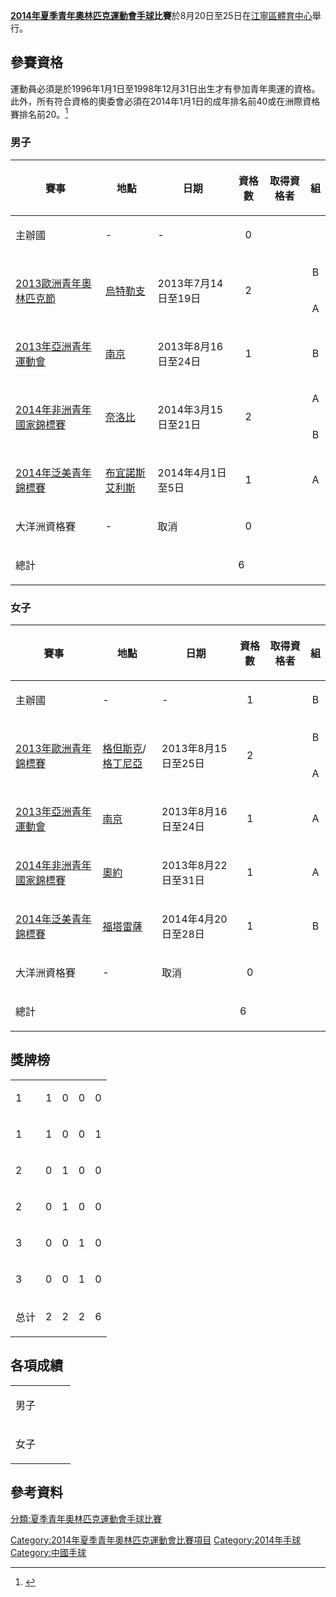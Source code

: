 {{Infobox International Handball Competition
| tourney_name =
| other_titles = 
| image = 
| size = 
| caption = 
| country = China
| dates = 2014年8月20日至25日
| num_teams = 12
| confederations = 4
| venues = 1
| cities = 1
| champion_other = 
| second_other   = 
| third_other    = 
| fourth_other   = 
| previous = [[2010年夏季青年奧林匹克運動會手球比賽|2010]]
| next = [[2018年夏季青年奧林匹克運動會沙灘手球比賽|2018]]
}}

{{2014年夏季青年奧林匹克運動會手球比賽}}

'''[[2014年夏季青年奧林匹克運動會|2014年夏季青年奧林匹克運動會]][[手球|手球]]比賽'''於8月20日至25日在[[江寧區體育中心|江寧區體育中心]]舉行。

==參賽資格==
運動員必須是於1996年1月1日至1998年12月31日出生才有參加青年奧運的資格。此外，所有符合資格的奧委會必須在2014年1月1日的成年排名前40或在洲際資格賽排名前20。<ref name=Handball>{{cite news | url=http://www.olympics.ie/wp-content/uploads/2012/11/IHF-Handball.pdf | title=Qualification System: Handball | work=[[國際手球總會|國際手球總會]] | date=July 2012 | accessdate=1 May 2014 | archive-date=2014-03-22 | archive-url=https://web.archive.org/web/20140322015317/http://www.olympics.ie/wp-content/uploads/2012/11/IHF-Handball.pdf | dead-url=no }}</ref>

===男子===

{|class="wikitable" width=800 
|-
! 賽事 !! 地點!! 日期 !! 資格數 !! 取得資格者 !! 組
|-
|主辦國 || - || - || align="center"| 0 ||<s>{{flagIOC|CHN|2014年夏季青年}}</s> ||
|-
| rowspan=2|[[2013年歐洲青年夏季奧林匹克節|2013歐洲青年奧林匹克節]] || rowspan=2|{{flagicon|NED}} [[烏特勒支|烏特勒支]] || rowspan=2|2013年7月14日至19日 || rowspan=2 align="center"| 2 || {{flagIOC|SLO|2014年夏季青年}} || align=center|B
|-
| {{flagIOC|NOR|2014年夏季青年}} || align=center|A
|-
| [[2013年亞洲青年運動會手球比賽|2013年亞洲青年運動會]] || {{flagicon|CHN}} [[南京|南京]] || 2013年8月16日至24日 || align="center"| 1 ||{{flagIOC|QAT|2014年夏季青年}} || align=center|B
|-
| rowspan=2|[[2014年非洲青年男子手球錦標賽|2014年非洲青年國家錦標賽]] || rowspan=2|{{flagicon|KEN}} [[奈洛比|奈洛比]] || rowspan=2|2014年3月15日至21日 || rowspan=2 align="center"| 2 ||{{flagIOC|EGY|2014年夏季青年}} || align=center|A
|-
| {{flagIOC|TUN|2014年夏季青年}} || align=center|B
|-
| [[泛美青年男子手球錦標賽|2014年泛美青年錦標賽]] || {{flagicon|ARG}} [[布宜諾斯艾利斯|布宜諾斯艾利斯]] || 2014年4月1日至5日 || align="center"| 1 ||{{flagIOC|BRA|2014年夏季青年}} || align=center|A
|-
| 大洋洲資格賽 || - || 取消 || align="center"| 0 || ||
|-
! 總計 !! !! !! 6 !! !!
|}

===女子===

{|class="wikitable" width=800 
|-
! 賽事 !! 地點!! 日期 !! 資格數 !! 取得資格者 !! 組
|-
|主辦國 || - || - || align="center"| 1 ||{{flagIOC|CHN|2014年夏季青年}} || align=center|B
|-
| rowspan=2|[[歐洲青年女子手球錦標賽|2013年歐洲青年錦標賽]] || rowspan=2|{{flagicon|POL}} [[格但斯克|格但斯克]]/[[格丁尼亞|格丁尼亞]] || rowspan=2|2013年8月15日至25日 || rowspan=2 align="center"| 2 ||{{flagIOC|SWE|2014年夏季青年}} || align=center|B
|-
| {{flagIOC|RUS|2014年夏季青年}} || align=center|A
|-
| [[2013年亞洲青年運動會手球比賽|2013年亞洲青年運動會]] || {{flagicon|CHN}} [[南京|南京]] || 2013年8月16日至24日 || align="center"| 1 ||{{flagIOC|KOR|2014年夏季青年}} || align=center|A
|-
| [[2014年非洲青年女子手球錦標賽|2014年非洲青年國家錦標賽]] || {{flagicon|CGO}} [[奧約_(剛果共和國)|奧約]] || 2013年8月22日至31日 || align="center"| 1 ||{{flagIOC|ANG|2014年夏季青年}} || align=center|A
|-
| [[2014年泛美青年女子手球錦標賽|2014年泛美青年錦標賽]] || {{flagicon|BRA}} [[福塔雷薩|福塔雷薩]] || 2014年4月20日至28日 || align="center"| 1 ||{{flagIOC|BRA|2014年夏季青年}} || align=center|B
|-
| 大洋洲資格賽 || - || 取消 || align="center"| 0 || ||
|-
! 總計 !! !! !! 6 !! !!
|}

==獎牌榜==
{| {{RankedMedalTable}}
|-
| 1 ||align=left| {{flagIOCteam|SLO|2014年夏季青年}} || 1 || 0 || 0 || 0
|-
| 1 ||align=left| {{flagIOCteam|KOR|2014年夏季青年}} || 1 || 0 || 0 || 1
|-
| 2 ||align=left| {{flagIOCteam|EGY|2014年夏季青年}} || 0 || 1 || 0 || 0
|-
| 2 ||align=left| {{flagIOCteam|RUS|2014年夏季青年}} || 0 || 1 || 0 || 0
|-
| 3 ||align=left| {{flagIOCteam|NOR|2014年夏季青年}} || 0 || 0 || 1 || 0
|-
| 3 ||align=left| {{flagIOCteam|SWE|2014年夏季青年}} || 0 || 0 || 1 || 0

|- class="sortbottom"
!colspan=2| 总计 || 2 || 2 || 2 || 6
|}

==各項成績==
{| {{MedalistTable|type=項目}}
|-
| 男子<br>{{DetailsLink|2014年夏季青年奧林匹克運動會男子手球比賽}}
| {{flagIOCteam|SLO|2014年夏季青年}}
| {{flagIOCteam|EGY|2014年夏季青年}}
| {{flagIOCteam|NOR|2014年夏季青年}}
|-
| 女子<br>{{DetailsLink|2014年夏季青年奧林匹克運動會女子手球比賽}}
| {{flagIOCteam|KOR|2014年夏季青年}}
| {{flagIOCteam|RUS|2014年夏季青年}}
| {{flagIOCteam|SWE|2014年夏季青年}}
|}

==參考資料==
{{Reflist}}

{{2014年夏季青年奧林匹克運動會項目}}
{{青年奧林匹克運動會手球比賽}}

{{DEFAULTSORT:Handball At The 2014 Summer Youth Olympics}}
[[Category:2014年夏季青年奧林匹克運動會比賽項目|Category:2014年夏季青年奧林匹克運動會比賽項目]]
[[Category:2014年手球|Category:2014年手球]]
[[分類:夏季青年奧林匹克運動會手球比賽|分類:夏季青年奧林匹克運動會手球比賽]]
[[Category:中國手球|Category:中國手球]]